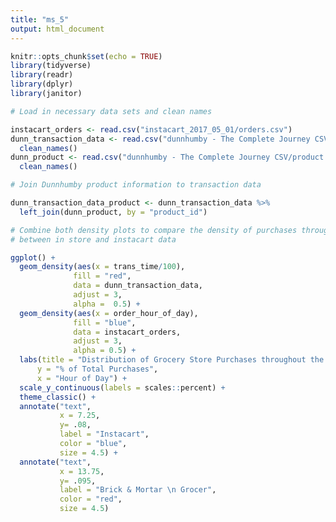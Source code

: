```yaml
---
title: "ms_5"
output: html_document
---
```


```r
knitr::opts_chunk$set(echo = TRUE)
library(tidyverse)
library(readr)
library(dplyr)
library(janitor)
```

```r

# Load in necessary data sets and clean names

instacart_orders <- read.csv("instacart_2017_05_01/orders.csv")
dunn_transaction_data <- read.csv("dunnhumby - The Complete Journey CSV/transaction_data.csv") %>% 
  clean_names()
dunn_product <- read.csv("dunnhumby - The Complete Journey CSV/product.csv") %>% 
  clean_names()

```

```r
# Join Dunnhumby product information to transaction data

dunn_transaction_data_product <- dunn_transaction_data %>% 
  left_join(dunn_product, by = "product_id")

# Combine both density plots to compare the density of purchases through the day
# between in store and instacart data

ggplot() +
  geom_density(aes(x = trans_time/100), 
              fill = "red", 
              data = dunn_transaction_data, 
              adjust = 3, 
              alpha =  0.5) +
  geom_density(aes(x = order_hour_of_day), 
              fill = "blue", 
              data = instacart_orders, 
              adjust = 3, 
              alpha = 0.5) +
  labs(title = "Distribution of Grocery Store Purchases throughout the Day",
      y = "% of Total Purchases",
      x = "Hour of Day") +
  scale_y_continuous(labels = scales::percent) +
  theme_classic() +
  annotate("text", 
           x = 7.25, 
           y= .08, 
           label = "Instacart", 
           color = "blue", 
           size = 4.5) +
  annotate("text", 
           x = 13.75, 
           y= .095, 
           label = "Brick & Mortar \n Grocer", 
           color = "red", 
           size = 4.5) 

```